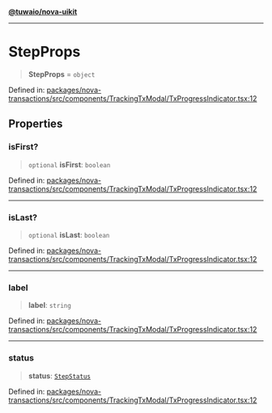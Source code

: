 [**@tuwaio/nova-uikit**](../../../README.md)

***

# StepProps

> **StepProps** = `object`

Defined in: [packages/nova-transactions/src/components/TrackingTxModal/TxProgressIndicator.tsx:12](https://github.com/TuwaIO/nova-uikit/blob/941686f5cef2d9d428cf81a1b76de3074dd4e31d/packages/nova-transactions/src/components/TrackingTxModal/TxProgressIndicator.tsx#L12)

## Properties

### isFirst?

> `optional` **isFirst**: `boolean`

Defined in: [packages/nova-transactions/src/components/TrackingTxModal/TxProgressIndicator.tsx:12](https://github.com/TuwaIO/nova-uikit/blob/941686f5cef2d9d428cf81a1b76de3074dd4e31d/packages/nova-transactions/src/components/TrackingTxModal/TxProgressIndicator.tsx#L12)

***

### isLast?

> `optional` **isLast**: `boolean`

Defined in: [packages/nova-transactions/src/components/TrackingTxModal/TxProgressIndicator.tsx:12](https://github.com/TuwaIO/nova-uikit/blob/941686f5cef2d9d428cf81a1b76de3074dd4e31d/packages/nova-transactions/src/components/TrackingTxModal/TxProgressIndicator.tsx#L12)

***

### label

> **label**: `string`

Defined in: [packages/nova-transactions/src/components/TrackingTxModal/TxProgressIndicator.tsx:12](https://github.com/TuwaIO/nova-uikit/blob/941686f5cef2d9d428cf81a1b76de3074dd4e31d/packages/nova-transactions/src/components/TrackingTxModal/TxProgressIndicator.tsx#L12)

***

### status

> **status**: [`StepStatus`](StepStatus.md)

Defined in: [packages/nova-transactions/src/components/TrackingTxModal/TxProgressIndicator.tsx:12](https://github.com/TuwaIO/nova-uikit/blob/941686f5cef2d9d428cf81a1b76de3074dd4e31d/packages/nova-transactions/src/components/TrackingTxModal/TxProgressIndicator.tsx#L12)
